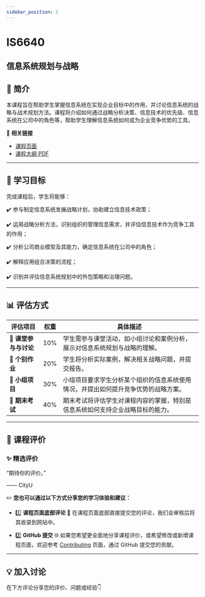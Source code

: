 ```yaml
---
sidebar_position: 1
---
```


# IS6640
## 信息系统规划与战略

## **📘 简介**
本课程旨在帮助学生掌握信息系统在实现企业目标中的作用，并讨论信息系统的战略与战术规划方法。课程将介绍如何通过战略分析决策、信息技术的优先级、信息系统在公司中的角色等，帮助学生理解信息系统如何成为企业竞争优势的工具。

🔗 **相关链接**
- [课程页面](https://www.cityu.edu.hk/catalogue/pg/202425/course/IS6640.htm)
- [课程大纲 PDF](https://www.cityu.edu.hk/catalogue/pg/202425/course/IS6640.pdf)

---

## **🎯 学习目标**

完成课程后，学生将能够：

✔️ 参与制定信息系统发展战略计划，协助建立信息技术政策；

✔️ 运用战略分析方法，识别组织的管理信息需求，并评估信息技术作为竞争工具的作用；

✔️ 分析公司商业模型及其能力，确定信息系统在公司中的角色；

✔️ 解释应用组合决策的流程；

✔️ 识别并评估信息系统规划中的外包策略和治理问题。

---

## **📊 评估方式**

| **评估项目**          | **权重** | **具体描述**                                                                                       |
|----------------------|---------|---------------------------------------------------------------------------------------------------|
| **📄 课堂参与与讨论** | 10%     | 学生需参与课堂活动，如小组讨论和案例分析，展示对信息系统规划与战略的理解。                     |
| **📄 个别作业**       | 20%     | 学生将分析实际案例，解决相关战略问题，并提交报告。                                                |
| **📄 小组项目**       | 30%     | 小组项目要求学生分析某个组织的信息系统使用情况，并提出如何提升竞争优势的战略方案。             |
| **📝 期末考试**       | 40%     | 期末考试将评估学生对课程内容的掌握，特别是信息系统如何支持企业战略目标的能力。                 |

---

## **💬 课程评价**

### ✨ **精选评价**
<div className={commentStyles.commentBox}>
    <p className={commentStyles.commentText}>
        “期待你的评价。”
    </p>
    <p className={commentStyles.commentAuthor}>—— CityU</p>
</div>

✏️ **您也可以通过以下方式分享您的学习体验和建议：**

- 1️⃣ **课程页面底部评论**
💬 在课程页面底部直接提交您的评论，我们会审核后将其收录到网站中。

- 2️⃣ **GitHub 提交**
🌐 如果您希望更全面地分享课程评价，或希望修改或新增课程页面，欢迎参考 [Contributing](/contributing) 页面，通过 GitHub 提交您的贡献。


---

## **💡 加入讨论**

在下方评论分享您的评价、问题或经验👇
<Utterances />
